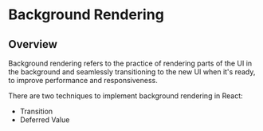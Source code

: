 # Background Rendering

## Overview

Background rendering refers to the practice of rendering parts of the UI in the background and seamlessly transitioning to the new UI when it's ready, to improve performance and responsiveness.

There are two techniques to implement background rendering in React:
- Transition
- Deferred Value